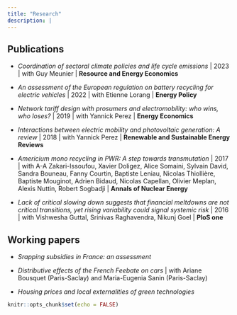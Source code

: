 ```yaml
---
title: "Research"
description: | 
---
```


## Publications
* *Coordination of sectoral climate policies and life cycle emissions* | 2023 | with Guy Meunier | **Resource and Energy Economics**

* *An assessment of the European regulation on battery recycling for electric vehicles* | 2022 | with Etienne Lorang | **Energy Policy** 

* *Network tariff design with prosumers and electromobility: who wins, who loses?* | 2019 | with Yannick Perez | **Energy Economics**

* *Interactions between electric mobility and photovoltaic generation: A review* | 2018 | with Yannick Perez | **Renewable and Sustainable Energy Reviews** 

* *Americium mono recycling in PWR:  A step towards transmutation* | 2017 | with A-A Zakari-Issoufou, Xavier Doligez, Alice Somaini, Sylvain David, Sandra Bouneau, Fanny Courtin, Baptiste Leniau, Nicolas Thiollière, Baptiste Mouginot, Adrien Bidaud, Nicolas Capellan, Olivier Meplan, Alexis Nuttin, Robert Sogbadji | **Annals of Nuclear Energy**

* *Lack of critical slowing down suggests that financial meltdowns are not critical transitions, yet rising variability could signal systemic risk* | 2016 | with Vishwesha Guttal, Srinivas Raghavendra, Nikunj Goel  | **PloS one**


## Working papers

 

* *Srapping subsidies in France: an assessment* 

* *Distributive effects of the French Feebate on cars* | with Ariane Bousquet (Paris-Saclay) and Maria-Eugenia Sanin (Paris-Saclay)

* *Housing prices and local externalities of green technologies*

```r
knitr::opts_chunk$set(echo = FALSE)
```
